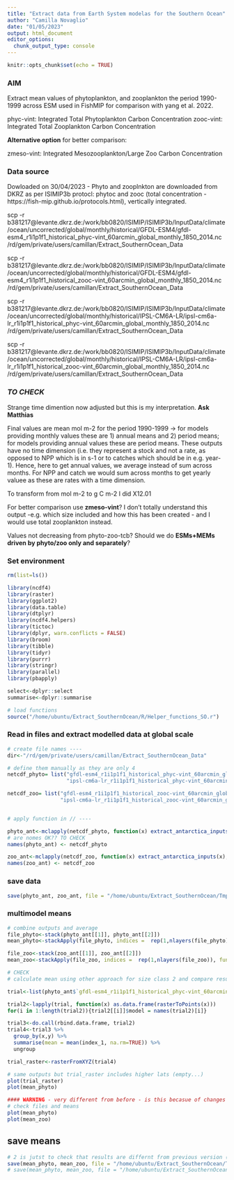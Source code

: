 ```yaml
---
title: "Extract data from Earth System modelas for the Southern Ocean"
author: "Camilla Novaglio"
date: "01/05/2023"
output: html_document
editor_options: 
  chunk_output_type: console
---
```


```r
knitr::opts_chunk$set(echo = TRUE)
```

### AIM

Extract mean values of phytoplankton, and zooplankton the period 1990-1999 across ESM used in FishMIP for comparison with yang et al. 2022. 

phyc-vint: Integrated Total Phytoplankton Carbon Concentration 
zooc-vint: Integrated Total Zooplankton Carbon Concentration 

**Alternative option** for better comparison: 

zmeso-vint: Integrated Mesozooplankton/Large Zoo Carbon Concentration 

### Data source 

Dowloaded on 30/04/2023 - Phyto and zooplnkton are downloaded from DKRZ as per ISIMIP3b protocl: phytoc and zooc (total concentration - https://fish-mip.github.io/protocols.html), vertically integrated. 

scp -r b381217@levante.dkrz.de:/work/bb0820/ISIMIP/ISIMIP3b/InputData/climate/ocean/uncorrected/global/monthly/historical/GFDL-ESM4/gfdl-esm4_r1i1p1f1_historical_phyc-vint_60arcmin_global_monthly_1850_2014.nc /rd/gem/private/users/camillan/Extract_SouthernOcean_Data

scp -r b381217@levante.dkrz.de:/work/bb0820/ISIMIP/ISIMIP3b/InputData/climate/ocean/uncorrected/global/monthly/historical/GFDL-ESM4/gfdl-esm4_r1i1p1f1_historical_zooc-vint_60arcmin_global_monthly_1850_2014.nc /rd/gem/private/users/camillan/Extract_SouthernOcean_Data

scp -r b381217@levante.dkrz.de:/work/bb0820/ISIMIP/ISIMIP3b/InputData/climate/ocean/uncorrected/global/monthly/historical/IPSL-CM6A-LR/ipsl-cm6a-lr_r1i1p1f1_historical_phyc-vint_60arcmin_global_monthly_1850_2014.nc /rd/gem/private/users/camillan/Extract_SouthernOcean_Data

scp -r b381217@levante.dkrz.de:/work/bb0820/ISIMIP/ISIMIP3b/InputData/climate/ocean/uncorrected/global/monthly/historical/IPSL-CM6A-LR/ipsl-cm6a-lr_r1i1p1f1_historical_zooc-vint_60arcmin_global_monthly_1850_2014.nc /rd/gem/private/users/camillan/Extract_SouthernOcean_Data

### *TO CHECK* 

Strange time dimention now adjusted but this is my interpretation. **Ask Matthias**

Final values are mean mol m-2 for the period 1990-1999 -> for models providing monthly values these are 1) annual means and 2) period means; for models providing annual values these are period means. These outputs have no time dimension (i.e. they represent a stock and not a rate, as opposed to NPP which is in s-1 or to catches which should be in e.g. year-1). Hence, here to get annual values, we average instead of sum across months. For NPP and catch we would sum across months to get yearly valuee as these are rates with a time dimension.      

To transform from mol m-2 to g C m-2 I did X12.01

For better comparison use **zmeso-vint**? I don't totally understand this output -e.g. which size included and how this has been created - and I would use total zooplankton instead.  

Values not decreasing from phyto-zoo-tcb? Should we do **ESMs+MEMs driven by phyto/zoo only and separately**? 

### Set environment 

```r

rm(list=ls())

library(ncdf4) 
library(raster) 
library(ggplot2) 
library(data.table)
library(dtplyr)
library(ncdf4.helpers)
library(tictoc)
library(dplyr, warn.conflicts = FALSE)
library(broom)
library(tibble)
library(tidyr)
library(purrr)
library(stringr)
library(parallel)
library(pbapply)

select<-dplyr::select
summarise<-dplyr::summarise

# load functions 
source("/home/ubuntu/Extract_SouthernOcean/R/Helper_functions_SO.r")

```

### Read in files and extract modelled data at global scale

```r

# create file names ----
dir<-"/rd/gem/private/users/camillan/Extract_SouthernOcean_Data" 

# define them manually as they are only 4
netcdf_phyto= list("gfdl-esm4_r1i1p1f1_historical_phyc-vint_60arcmin_global_monthly_1850_2014.nc",
                   "ipsl-cm6a-lr_r1i1p1f1_historical_phyc-vint_60arcmin_global_monthly_1850_2014.nc")

netcdf_zoo= list("gfdl-esm4_r1i1p1f1_historical_zooc-vint_60arcmin_global_monthly_1850_2014.nc",
                 "ipsl-cm6a-lr_r1i1p1f1_historical_zooc-vint_60arcmin_global_monthly_1850_2014.nc")


# apply function in // ----

phyto_ant<-mclapply(netcdf_phyto, function(x) extract_antarctica_inputs(x), mc.cores = detectCores()-2)
# are nomes OK?? TO CHECK 
names(phyto_ant) <- netcdf_phyto

zoo_ant<-mclapply(netcdf_zoo, function(x) extract_antarctica_inputs(x), mc.cores = detectCores()-2)
names(zoo_ant) <- netcdf_zoo

```

### save data

```r

save(phyto_ant, zoo_ant, file = "/home/ubuntu/Extract_SouthernOcean/Tmp_data/02_extract_input_SO.RData")

```

### multimodel means 

```r

# combine outputs and average
file_phyto<-stack(phyto_ant[[1]], phyto_ant[[2]])
mean_phyto<-stackApply(file_phyto, indices =  rep(1,nlayers(file_phyto)), fun = "mean", na.rm = T)

file_zoo<-stack(zoo_ant[[1]], zoo_ant[[2]])
mean_zoo<-stackApply(file_zoo, indices =  rep(1,nlayers(file_zoo)), fun = "mean", na.rm = T)

# CHECK 
# calculate mean using other approach for size class 2 and compare results to above approach 

trial<-list(phyto_ant$`gfdl-esm4_r1i1p1f1_historical_phyc-vint_60arcmin_global_monthly_1850_2014.nc`, phyto_ant$`ipsl-cm6a-lr_r1i1p1f1_historical_phyc-vint_60arcmin_global_monthly_1850_2014.nc`)

trial2<-lapply(trial, function(x) as.data.frame(rasterToPoints(x)))
for(i in 1:length(trial2)){trial2[[i]]$model = names(trial2)[i]}

trial3<-do.call(rbind.data.frame, trial2)
trial4<-trial3 %>% 
  group_by(x,y) %>% 
  summarise(mean = mean(index_1, na.rm=TRUE)) %>% 
  ungroup

trial_raster<-rasterFromXYZ(trial4)

# same outputs but trial_raster includes higher lats (empty...)
plot(trial_raster)
plot(mean_phyto)

#### WARNING - very different from before - is this becasue of changes in units?? ALOS CONSIDER that now you are looking at a DIFFERENT SPATIAL COVERAGE OF DATA (-60 before, -35 now)
# check files and means 
plot(mean_phyto)
plot(mean_zoo)

```

## save means 

```r

# 2 is jutst to check that results are differnt from previous version (see email to Philip and repeat alysis without data transformation) only becasue of data transformation and different spatial coverage 
save(mean_phyto, mean_zoo, file = "/home/ubuntu/Extract_SouthernOcean/Tmp_data/02_extract_input_SO_means2.RData")
# save(mean_phyto, mean_zoo, file = "/home/ubuntu/Extract_SouthernOcean/Tmp_data/02_extract_input_SO_means.RData")

```
